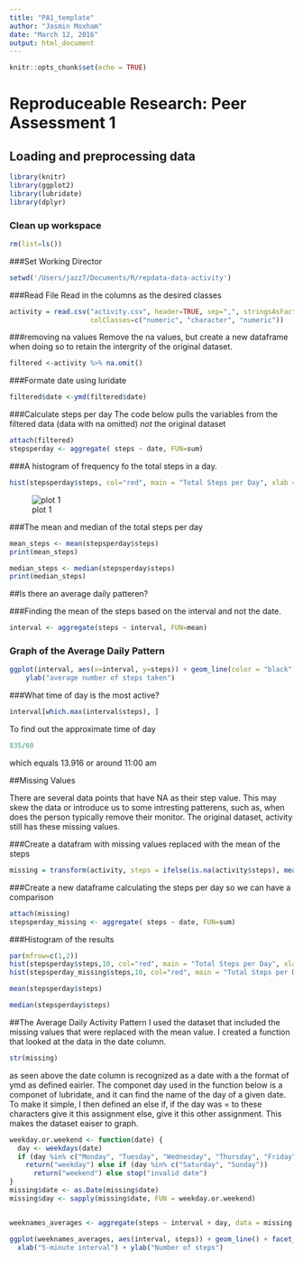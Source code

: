 ---
title: "PA1_template"
author: "Jasmin Moxham"
date: "March 12, 2016"
output: html_document
---

```{r setup, include=FALSE}
knitr::opts_chunk$set(echo = TRUE)
```

# Reproduceable Research: Peer Assessment 1
## Loading and preprocessing data

```{r}
library(knitr)
library(ggplot2)
library(lubridate)
library(dplyr)
```

### Clean up workspace
```{r}
rm(list=ls())
```

###Set Working Director
```{r}
setwd('/Users/jazz7/Documents/R/repdata-data-activity')
```


###Read File
Read in the columns as the desired classes
```{r}
activity = read.csv("activity.csv", header=TRUE, sep=",", stringsAsFactors=F, na.strings="?", 
                    colClasses=c("numeric", "character", "numeric"))
```

###removing na values
Remove the na values, but create a new dataframe when doing so to retain the intergrity of the original dataset.
```{r}
filtered <-activity %>% na.omit()
```

###Formate date using luridate 
```{r}
filtered$date <-ymd(filtered$date)
```

###Calculate steps per day 
The code below pulls the variables from the filtered data (data with na omitted) *not* the original dataset 
```{r}
attach(filtered)
stepsperday <- aggregate( steps ~ date, FUN=sum)
```

###A histogram of frequency fo the total steps in a day.  

```{r}
hist(stepsperday$steps, col="red", main = "Total Steps per Day", xlab = "Steps", ylab = "Frequency")
```
![plot 1](./blob/master/plot%201.png)

###The mean and median of the total steps per day

```{r}
mean_steps <- mean(stepsperday$steps)
print(mean_steps)

```

```{r}
median_steps <- median(stepsperday$steps)
print(median_steps)
```

##Is there an average daily patteren?

###Finding the mean of the steps based on the interval and not the date.
```{r}
interval <- aggregate(steps ~ interval, FUN=mean)
```
### Graph of the Average Daily Pattern
```{r}
ggplot(interval, aes(x=interval, y=steps)) + geom_line(color = "black")+ xlab("5-minute interval") + 
    ylab("average number of steps taken")
```
###What time of day is the most active?
```{r}
interval[which.max(interval$steps), ]
```

To find out the approximate time of day
```{r}
835/60
```

which equals 13.916 or around 11:00 am 

##Missing Values

There are several data points that have NA as their step value.  This may skew the data or introduce us to some intresting patterens, such as, when does the person typically remove their monitor.  The original dataset, activity still has these missing values.

###Create a datafram with missing values replaced with the mean of the steps 
```{r}
missing = transform(activity, steps = ifelse(is.na(activity$steps), mean(activity$steps, na.rm=TRUE), activity$steps))
```

###Create a new dataframe calculating the steps per day so we can have a comparison
```{r}
attach(missing)
stepsperday_missing <- aggregate( steps ~ date, FUN=sum)

```

###Histogram of the results

```{r}
par(mfrow=c(1,2))
hist(stepsperday$steps,10, col="red", main = "Total Steps per Day", xlab = "Steps", ylab = "Frequency")
hist(stepsperday_missing$steps,10, col="red", main = "Total Steps per Day with Missing Data", xlab = "Steps", ylab = "Frequency")

```

```{r}
mean(stepsperday$steps)
```

```{r}
median(stepsperday$steps)
```

##The Average Daily Activity Pattern
I used the dataset that included the missing values that were replaced with the mean value.  I created a function that looked at the data in the date column.
```{r}
str(missing)
```

as seen above the date column is recognized as a date with a the format of ymd as defined eairler.  The componet day used in the function below is a componet of lubridate, and it can find the name of the day of a given date.  To make it simple, I then defined an else if, if the day was = to these characters give it this assignment else, give it this other assignment.  This makes the dataset eaiser to graph. 


```{r}
weekday.or.weekend <- function(date) {
  day <- weekdays(date)
  if (day %in% c("Monday", "Tuesday", "Wednesday", "Thursday", "Friday")) 
    return("weekday") else if (day %in% c("Saturday", "Sunday")) 
      return("weekend") else stop("invalid date")
}
missing$date <- as.Date(missing$date)
missing$day <- sapply(missing$date, FUN = weekday.or.weekend)


weeknames_averages <- aggregate(steps ~ interval + day, data = missing, mean)

```


```{r}
ggplot(weeknames_averages, aes(interval, steps)) + geom_line() + facet_grid(day ~ .) + 
  xlab("5-minute interval") + ylab("Number of steps")
```

